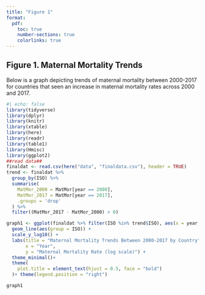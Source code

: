 ```yaml
---
title: "Figure 1"
format:
  pdf:
    toc: true
    number-sections: true
    colorlinks: true
---
```


## Figure 1. Maternal Mortality Trends

Below is a graph depicting trends of maternal mortality between 2000-2017 for countries that seen an increase in maternal mortality rates across 2000 and 2017.

```r
#| echo: false
library(tidyverse)
library(dplyr)
library(knitr)
library(xtable)
library(here)
library(readr)
library(table1)
library(Hmisc)
library(ggplot2)
##read data##
finaldat <- read.csv(here("data", "finaldata.csv"), header = TRUE)
trend <- finaldat %>%
  group_by(ISO) %>%
  summarise(
    MatMor_2000 = MatMor[year == 2000],
    MatMor_2017 = MatMor[year == 2017],
    .groups = 'drop'
  ) %>%
  filter((MatMor_2017 - MatMor_2000) > 0)

graph1 <- ggplot(finaldat %>% filter(ISO %in% trend$ISO), aes(x = year, y = MatMor, color=ISO)) + 
  geom_line(aes(group = ISO)) + 
  scale_y_log10() + 
  labs(title = "Maternal Mortality Trends Between 2000-2017 by Country", 
       x = "Year", 
       y = "Maternal Mortality Rate (log scale)") +
  theme_minimal()+
  theme(
    plot.title = element_text(hjust = 0.5, face = "bold")
  )+ theme(legend.position = "right")

graph1
```
